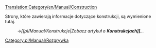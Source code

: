[[Translation:Category/en/Manual/Construction]]


Strony, które zawierają informacje dotyczące konstrukcji, są wymienione tutaj.
:→''[[pl/Manual/Konstrukcje|Zobacz artykuł o '''Konstrukcjach]]'''...''

[[Category:pl/Manual/Rozgrywka]]